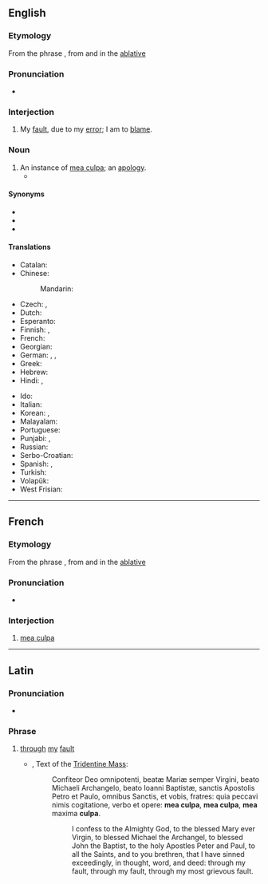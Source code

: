 ==English==
{{wikipedia|Mea culpa}}

===Etymology===
From the {{etyl|la|en}} phrase {{m|la|meā culpā||through my fault}}, from {{m|la|mea||my, mine}} and {{m|la|culpa||fault}} in the [[Appendix:Glossary#ablative case|ablative]]

===Pronunciation===
* {{IPA|en|/ˌmeɪ.əˈkʊl.pə/|/ˌmeɪ.əˈkʌl.pə/|/ˌmiː.əˈkʊl.pə/|/ˌmiː.əˈkʌl.pə/}}

===Interjection===
{{head|en|interjection}}

# My [[fault]], due to my [[error]]; I am to [[blame]].

===Noun===
{{en-noun|s|mea culpae}}

# An instance of [[mea culpa]]; an [[apology]].
#* {{quote-web|en|date=January 13, 2018| work=Civil Beat |title=When There’s Nuke Headed Your Way, ‘Do What You Gotta Do’|author=Tad Bartimus|passage= Basketball had been replaced by breathless commentators cross-talking and speculating, politicians on split screens eagerly interrupting each other to find scapegoats, and most mute (male) state officials, including Hawaii Gov. David Ige, opening their mouths to sputter (paraphrasing here) — golly gee, we don’t know what happened, but we plan to find out — '''mea culpas'''.}}

====Synonyms====
* {{l|en|my bad}}
* {{l|en|peccavi}}
* {{l|en|stand corrected}}

====Translations====
{{trans-top|my fault, due to my error}}
* Catalan: {{t|ca|mea culpa|f}}
* Chinese:
*: Mandarin: {{t|cmn|是我的错|tr=shì wǒ de cuò|sc=Hani}}
* Czech: {{t|cs|moje chyba}}, {{t|cs|moje vina}}
* Dutch: {{t|nl|mijn schuld}}
* Esperanto: {{t|eo|mia kulpo}}
* Finnish: {{t|fi|mea culpa}}, {{t|fi|[[minun]] [[vikani]]}}
* French: {{t+|fr|mea culpa}}
* Georgian: {{t|ka|ჩემი ბრალია}}
* German: {{t+|de|mea culpa}}, {{t|de|[[mein]]e [[Schuld]]|f}}, {{t|de|Schuldeingeständnis|n}}
* Greek: {{t+|el|ήμαρτον}}
* Hebrew: {{t|he|טעות שלי|sc=Hebr}}
* Hindi: {{t|hi|मेरी ग़लती}}, {{t|hi|मेरी ग़लती है}}
{{trans-mid}}
* Ido: {{t|io|mea kulpo}}
* Italian: {{t|it|colpa mia}}
* Korean: {{t|ko|[[내]] [[탓]]}}, {{t|ko|[[내]] [[탓]][[이오]]}}
* Malayalam: {{t|ml|[[എന്റെ]] [[പിഴ]]}}
* Portuguese: {{t|pt|[[minha]] [[culpa]]}}
* Punjabi: {{t|pa|ਮੇਰੀ ਗ਼ਲਤੀ}}, {{t|pa|ਮੇਰੀ ਗ਼ਲਤੀ ਹੈ}}
* Russian: {{t|ru|моя́ вина}}
* Serbo-Croatian: {{t|sh|moja greška}}
* Spanish: {{t|es|[[culpa]] [[mía]]}}, {{t|es|[[mi]] [[culpa]]}}
* Turkish: {{t|tr|benim hatam}}
* Volapük: {{t|vo|[[döbot]] [[obik]]}}
* West Frisian: {{t|fy|myn skuld}}
{{trans-bottom}}

----

==French==

===Etymology===
From the {{etyl|la|fr}} phrase {{m|la|meā culpā||through my fault}}, from {{m|la|mea||my, mine}} and {{m|la|culpa||fault}} in the [[Appendix:Glossary#ablative case|ablative]]

===Pronunciation===
* {{fr-IPA|méa coulpa}}

===Interjection===
{{fr-intj}}

# [[#English|mea culpa]]

----

==Latin==

===Pronunciation===
* {{la-IPA|meā culpā|vul=1}}

===Phrase===
{{head|la|phrase|head=[[meā]] [[culpā]]}}

# [[through]] [[my]] [[fault]]
#* {{rfdate|la}}, Text of the [[w:Tridentine Mass|Tridentine Mass]]:
#*: Confiteor Deo omnipotenti, beatæ Mariæ semper Virgini, beato Michaeli Archangelo, beato Ioanni Baptistæ, sanctis Apostolis Petro et Paulo, omnibus Sanctis, et vobis, fratres: quia peccavi nimis cogitatione, verbo et opere: '''mea culpa''', '''mea culpa''', '''mea''' maxima '''culpa'''.
#*:: I confess to the Almighty God, to the blessed Mary ever Virgin, to blessed Michael the Archangel, to blessed John the Baptist, to the holy Apostles Peter and Paul, to all the Saints, and to you brethren, that I have sinned exceedingly, in thought, word, and deed: through my fault, through my fault, through my most grievous fault.